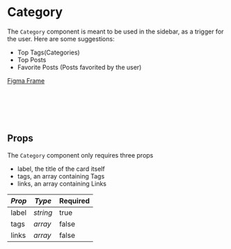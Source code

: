 
# Category

The `Category` component is meant to be used in the sidebar, as a trigger for the user.
Here are some suggestions:

- Top Tags(Categories)
- Top Posts
- Favorite Posts (Posts favorited by the user)

[Figma Frame](https://www.figma.com/file/JrvfChRpuKFnxZopbbAi3M/Giffy?node-id=69%3A1037)

<Canvas>
  <Story id="blog-category--top-categories" />
  <br />
  <Story id="blog-category--top-posts" />
</Canvas>

<br />
<br />
<br />

## Props

The `Category` component only requires three props

- label, the title of the card itself
- tags, an array containing Tags
- links, an array containing Links

| _Prop_ | _Type_   | Required |
| ------ | -------- | -------- |
| label  | _string_ | true     |
| tags   | _array_  | false    |
| links  | _array_  | false    |
